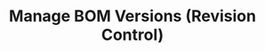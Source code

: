 ---
title: "Manage BOM Versions (Revision Control)"
description: "Description of your new file."
---